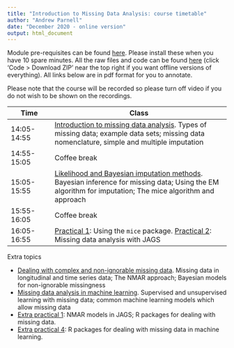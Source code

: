```yaml
---
title: "Introduction to Missing Data Analysis: course timetable"
author: "Andrew Parnell"
date: "December 2020 - online version"
output: html_document
---
```


Module pre-requisites can be found [here](https://andrewcparnell.github.io/mda_course/prerequisites.html). Please install these when you have 10 spare minutes. All the raw files and code can be found [here](https://www.github.com/andrewcparnell/mda_course) (click 'Code > Download ZIP' near the top right if you want offline versions of everything). All links below are in pdf format for you to annotate. 

Please note that the course will be recorded so please turn off video if you do not wish to be shown on the recordings. 

Time  | Class
------------- | ----------------------------------------------------
14:05-14:55 | [Introduction to missing data analysis](https://andrewcparnell.github.io/mda_course/slides/class_1_intro.pdf). Types of missing data; example data sets; missing data nomenclature, simple and multiple imputation 
14:55-15:05 | Coffee break
15:05-15:55 | [Likelihood and Bayesian imputation methods](https://andrewcparnell.github.io/mda_course/slides/class_2_imputation.pdf). Bayesian inference for missing data; Using the EM algorithm for imputation; The mice algorithm and approach
15:55-16:05 | Coffee break
16:05-16:55 | [Practical 1](https://andrewcparnell.github.io/mda_course/practicals/prac_1_mice.R): Using the `mice` package. [Practical 2](https://andrewcparnell.github.io/mda_course/practicals/prac_2_jags_mda.R): Missing data analysis with JAGS

Extra topics

  - [Dealing with complex and non-ignorable missing data ](https://andrewcparnell.github.io/mda_course/slides/class_3_complex_missingness.pdf). Missing data in longitudinal and time series data; The NMAR approach; Bayesian models for non-ignorable missingness
  - [Missing data analysis in machine learning](https://andrewcparnell.github.io/mda_course/slides/class_4_missing_ML.pdf). Supervised and unsupervised learning with missing data; common machine learning models which allow missing data
  - [Extra practical 1](https://andrewcparnell.github.io/mda_course/practicals/prac_3_complex_missingness.R): NMAR models in JAGS; R packages for dealing with missing data.
  - [Extra practical 4](https://andrewcparnell.github.io/mda_course/practicals/prac_4_missing_ML.R): R packages for dealing with missing data in machine learning. 
